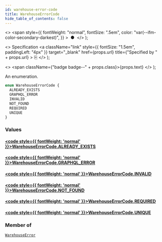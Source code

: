 ```yaml
---
id: warehouse-error-code
title: WarehouseErrorCode
hide_table_of_contents: false
---
```


  <>
    <span
      style={{
        fontWeight: "normal",
        fontSize: ".5em",
        color: "var(--ifm-color-secondary-darkest)",
      }}
    >
      &nbsp;●&nbsp;
    </span>
  </>
);

  <>
    Specification
    <a
      className="link"
      style={{ fontSize: "1.5em", paddingLeft: "4px" }}
      target="\_blank"
      href={props.url}
      title={"Specified by " + props.url}
    >
      ⎘
    </a>
  </>
);

  <>
    <span className={"badge badge--" + props.class}>{props.text}</span>
  </>
);

An enumeration.

```graphql
enum WarehouseErrorCode {
  ALREADY_EXISTS
  GRAPHQL_ERROR
  INVALID
  NOT_FOUND
  REQUIRED
  UNIQUE
}
```

### Values

#### [<code style={{ fontWeight: 'normal' }}>WarehouseErrorCode.<b>ALREADY_EXISTS</b></code>](#)

>

#### [<code style={{ fontWeight: 'normal' }}>WarehouseErrorCode.<b>GRAPHQL_ERROR</b></code>](#)

>

#### [<code style={{ fontWeight: 'normal' }}>WarehouseErrorCode.<b>INVALID</b></code>](#)

>

#### [<code style={{ fontWeight: 'normal' }}>WarehouseErrorCode.<b>NOT_FOUND</b></code>](#)

>

#### [<code style={{ fontWeight: 'normal' }}>WarehouseErrorCode.<b>REQUIRED</b></code>](#)

>

#### [<code style={{ fontWeight: 'normal' }}>WarehouseErrorCode.<b>UNIQUE</b></code>](#)

>

### Member of

[`WarehouseError`](../../api-reference/products/objects/warehouse-error) <Badge class="secondary" text="object"/>
